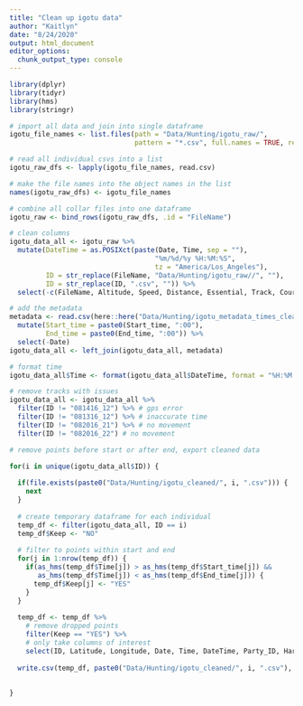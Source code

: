 ```yaml
---
title: "Clean up igotu data"
author: "Kaitlyn"
date: "8/24/2020"
output: html_document
editor_options: 
  chunk_output_type: console
---
```


```r
library(dplyr)
library(tidyr)
library(hms)
library(stringr)

# import all data and join into single dataframe
igotu_file_names <- list.files(path = "Data/Hunting/igotu_raw/",
                               pattern = "*.csv", full.names = TRUE, recursive = TRUE) 

# read all individual csvs into a list
igotu_raw_dfs <- lapply(igotu_file_names, read.csv) 

# make the file names into the object names in the list
names(igotu_raw_dfs) <- igotu_file_names

# combine all collar files into one dataframe
igotu_raw <- bind_rows(igotu_raw_dfs, .id = "FileName")

# clean columns
igotu_data_all <- igotu_raw %>% 
  mutate(DateTime = as.POSIXct(paste(Date, Time, sep = ""), 
                                    "%m/%d/%y %H:%M:%S",
                                    tz = "America/Los_Angeles"),
         ID = str_replace(FileName, "Data/Hunting/igotu_raw//", ""),
         ID = str_replace(ID, ".csv", "")) %>% 
  select(-c(FileName, Altitude, Speed, Distance, Essential, Track, Course, Type))

# add the metadata
metadata <- read.csv(here::here("Data/Hunting/igotu_metadata_times_cleaned.csv")) %>% 
  mutate(Start_time = paste0(Start_time, ":00"),
         End_time = paste0(End_time, ":00")) %>% 
  select(-Date)
igotu_data_all <- left_join(igotu_data_all, metadata)

# format time
igotu_data_all$Time <- format(igotu_data_all$DateTime, format = "%H:%M:%S")

# remove tracks with issues
igotu_data_all <- igotu_data_all %>% 
  filter(ID != "081416_12") %>% # gps error
  filter(ID != "081316_12") %>% # inaccurate time
  filter(ID != "082016_21") %>% # no movement
  filter(ID != "082016_22") # no movement

# remove points before start or after end, export cleaned data

for(i in unique(igotu_data_all$ID)) {
  
  if(file.exists(paste0("Data/Hunting/igotu_cleaned/", i, ".csv"))) {
    next
  }
  
  # create temporary dataframe for each individual
  temp_df <- filter(igotu_data_all, ID == i)
  temp_df$Keep <- "NO"
  
  # filter to points within start and end
  for(j in 1:nrow(temp_df)) {
    if(as_hms(temp_df$Time[j]) > as_hms(temp_df$Start_time[j]) &&
       as_hms(temp_df$Time[j]) < as_hms(temp_df$End_time[j])) {
      temp_df$Keep[j] <- "YES"
    }
  }
    
  temp_df <- temp_df %>% 
    # remove dropped points
    filter(Keep == "YES") %>% 
    # only take columns of interest
    select(ID, Latitude, Longitude, Date, Time, DateTime, Party_ID, Harvest)
  
  write.csv(temp_df, paste0("Data/Hunting/igotu_cleaned/", i, ".csv"), row.names = F)
  
  
}
```
